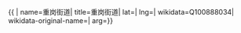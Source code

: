 {{ {{{1|PRC admin/showdata}}}|
name=重岗街道|
title=重岗街道|
lat=|
lng=|
wikidata=Q100888034|
wikidata-original-name=|
arg={{{arg|}}}}}